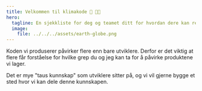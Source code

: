 ```yaml
---
title: Velkommen til klimakode 🌱 👩‍💻
hero:
  tagline: En sjekkliste for deg og teamet ditt for hvordan dere kan redusere utslippene fra de digitale tjenestene dere lager.
  image:
    file: ../../../assets/earth-globe.png
---
```


Koden vi produserer påvirker flere enn bare utviklere. Derfor er det viktig at flere får forståelse for hvilke grep du og jeg kan ta for å påvirke produktene vi lager.

Det er mye "taus kunnskap" som utviklere sitter på, og vi vil gjerne bygge et sted hvor vi kan dele denne kunnskapen.
